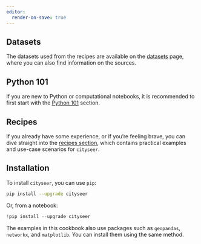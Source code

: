 ```yaml
---
editor:
  render-on-save: true
---
```


## Datasets

The datasets used from the recipes are available on the [datasets](../data/datasets.qmd) page, where you can also find information on the sources.

## Python 101

If you are new to Python or computational notebooks, it is recommended to first start with the [Python 101](class/index.qmd) section.

## Recipes

If you already have some experience, or if you're feeling brave, you can dive straight into the [recipes section](recipes/index.qmd), which contains practical examples and use-case scenarios for `cityseer`.

## Installation

To install `cityseer`, you can use `pip`:

```bash
pip install --upgrade cityseer
```

Or, from a notebook:

```python
!pip install --upgrade cityseer
```

The examples in this cookbook also use packages such as `geopandas`, `networkx`, and `matplotlib`. You can install them using the same method.
